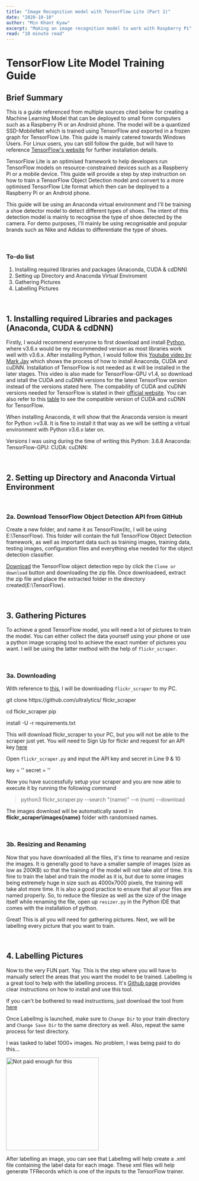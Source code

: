 ```yaml
---
title: "Image Recognition model with TensorFlow Lite (Part 1)"
date: "2020-10-10"
author: "Min Khant Kyaw"
excerpt: "Making an image recognition model to work with Raspberry Pi"
read: "10 minute read"
---
```


# TensorFlow Lite Model Training Guide

## Brief Summary

This is a guide referenced from multiple sources cited below for creating a Machine Learning Model that can be deployed to small form computers such as a Raspberry Pi or an Android phone. The model will be a quantized SSD-MobileNet which is trained using TensorFlow and exported in a frozen graph for TensorFlow Lite. This guide is mainly catered towards Windows Users. For Linux users, you can still follow the guide, but will have to reference [TensorFlow's website](https://www.tensorflow.org/install) for further installation details.

TensorFlow Lite is an optimised framework to help developers run TensorFlow models on resource-constrained devices such as a Raspberry Pi or a mobile device. This guide will provide a step by step instruction on how to train a TensorFlow Object Detection model and convert to a more optimised TensorFlow Lite format which then can be deployed to a Raspberry Pi or an Android phone.

This guide will be using an Anaconda virtual environment and I'll be training a shoe detector model to detect different types of shoes. The intent of this detection model is mainly to recognise the type of shoe detected by the camera. For demo purposes, I'll mainly be using recognisable and popular brands such as Nike and Adidas to differentiate the type of shoes.

<br />

### To-do list

1.  Installing required libraries and packages (Anaconda, CUDA & cdDNN)
2.  Setting up Directory and Anaconda Virtual Enviroment
3.  Gathering Pictures
4.  Labelling Pictures

<br />

## 1. Installing required Libraries and packages (Anaconda, CUDA & cdDNN)

Firstly, I would recommend everyone to first download and install [Python](https://www.python.org/downloads/windows/), where v3.6.x would be my recommended version as most libraries work well with v3.6.x. After installing Python, I would follow this [Youtube video by Mark Jay](https://www.youtube.com/watch?v=RplXYjxgZbw) which shows the process of how to install Anaconda, CUDA and cuDNN. Installation of TensorFlow is not needed as it will be installed in the later stages. This video is also made for TensorFlow-GPU v1.4, so download and istall the CUDA and cuDNN versions for the latest TensorFlow version instead of the versions stated here. The compability of CUDA and cuDNN versions needed for TensorFlow is stated in their [official website](https://www.tensorflow.org/install/gpu). You can also refer to this [table](https://www.tensorflow.org/install/source#tested_build_configurations) to see the compatible version of CUDA and cuDNN for TensorFlow.

When installing Anaconda, it will show that the Anaconda version is meant for Python >v3.8. It is fine to install it that way as we will be setting a virtual environment with Python v3.6.x later on.

Versions I was using during the time of writing this
Python: 3.6.8
Anaconda:
TensorFlow-GPU:
CUDA:
cuDNN:

<br />

## 2. Setting up Directory and Anaconda Virtual Environment

<br />

### 2a. Download TensorFlow Object Detection API from GitHub

Create a new folder, and name it as TensorFlow(itc, I will be using E:\TensorFlow). This folder will contain the full TensorFlow Object Detection framework, as well as important data such as training images, training data, testing images, configuration files and everything else needed for the object detection classifier.

[Download](https://github.com/tensorflow/models) the TensorFlow object detection repo by click the <Code>Clone or download</Code> button and downloading the zip file. Once downloadeed, extract the zip file and place the extracted folder in the directory created(E:\TensorFlow).

<br />

## 3. Gathering Pictures

To achieve a good TensorFlow model, you will need a lot of pictures to train the model. You can either collect the data yourself using your phone or use a python image scraping tool to achieve the exact number of pictures you want. I will be using the latter method with the help of <Code>flickr_scraper</Code>.

<br />

### 3a. Downloading

With reference to [this](https://github.com/ultralytics/flickr_scraper), I will be downloading <Code>flickr_scraper</Code> to my PC.

<MultiCode>
git clone https://github.com/ultralytics/ flickr_scraper

cd flickr_scraper pip

install -U -r requirements.txt

</MultiCode>

This will download flickr_scraper to your PC, but you will not be able to the scraper just yet.
You will need to Sign Up for flickr and request for an API key [here](https://www.flickr.com/services/apps/create/apply)

Open <Code>flickr_scraper.py</Code> and input the API key and secret in Line 9 & 10

<MultiCode>key = '' secret = ''</MultiCode>

Now you have successfully setup your scraper and you are now able to execute it by running the following command

<BlockQuote>
  python3 flickr_scraper.py --search "(name)" --n (num) --download
</BlockQuote>

The images download will be automatically saved in **flickr_scraper\images\{name}** folder with randomised names.

<br />

### 3b. Resizing and Renaming

Now that you have downloaded all the files, it's time to reaname and resize the images.
It is generally good to have a smaller sample of images (size as low as 200KB) so that the training of the model will not take alot of time. It is fine to train the label and train the model as it is, but due to some images being extremely huge in size such as 4000x7000 pixels, the training will take alot more time.
It is also a good practice to ensure that all your files are named properly. So, to reduce the filesize as well as the size of the image itself while renaming the file, open up <Code>resizer.py</Code> in the Python IDE that comes with the installation of python.

Great! This is all you will need for gathering pictures. Next, we will be labelling every picture that you want to train.

<br />

## 4. Labelling Pictures

Now to the very FUN part. Yay. This is the step where you will have to manually select the areas that you want the model to be trained.
LabelImg is a great tool to help with the labelling process. It's [Github page](https://github.com/tzutalin/labelImg) provides clear instructions on how to install and use this tool.

If you can't be bothered to read instructions, just download the tool from [here](https://www.dropbox.com/s/tq7zfrcwl44vxan/windows_v1.6.0.zip?dl=1)

Once LabelImg is launched, make sure to <Code>Change Dir</Code> to your train directory and <Code>Change Save Dir</Code> to the same directory as well. Also, repeat the same process for test directory.

I was tasked to label 1000+ images. No problem, I was being paid to do this...

<p text-align="center">
  <img
    width="250"
    height="250"
    src="https://media1.tenor.com/images/e8811ef763720c5a399379dd68b641f9/tenor.gif?itemid=6139291"
    title="Not paid enough for this"
  />
</p>

After labelling an image, you can see that LabelImg will help create a .xml file containing the label data for each image. These xml files will help generate TFRecords which is one of the inputs to the TensorFlow trainer.

